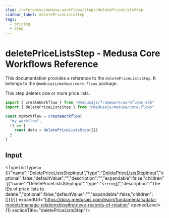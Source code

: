 ```yaml
---
slug: /references/medusa-workflows/steps/deletePriceListsStep
sidebar_label: deletePriceListsStep
tags:
  - pricing
  - step
---
```



# deletePriceListsStep - Medusa Core Workflows Reference

This documentation provides a reference to the `deletePriceListsStep`. It belongs to the `@medusajs/medusa/core-flows` package.

This step deletes one or more price lists.

```ts title="src/workflows/my-workflow.ts"
import { createWorkflow } from "@medusajs/framework/workflows-sdk"
import { deletePriceListsStep } from "@medusajs/medusa/core-flows"

const myWorkflow = createWorkflow(
  "my-workflow",
  () => {
    const data = deletePriceListsStep({})
  }
)
```
  

## Input

<TypeList types={[{"name":"DeletePriceListsStepInput","type":"[DeletePriceListsStepInput](../../../../types/core_flows.DeletePriceListsStepInput/page.mdx)","optional":false,"defaultValue":"","description":"","expandable":false,"children":[{"name":"DeletePriceListsStepInput","type":"`string`[]","description":"The IDs of price lists to delete.","optional":false,"defaultValue":"","expandable":false,"children":[]}]}]} expandUrl="https://docs.medusajs.com/learn/fundamentals/data-models/manage-relationships#retrieve-records-of-relation" openedLevel={1} sectionTitle="deletePriceListsStep"/>
